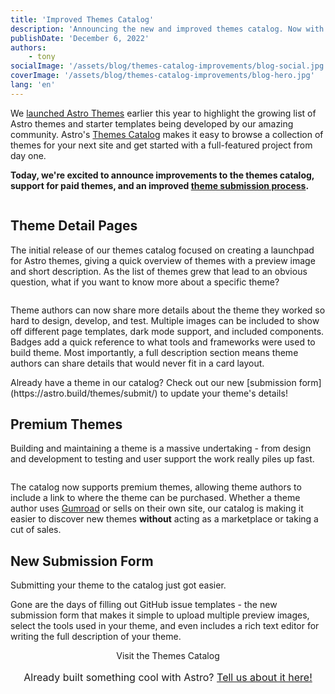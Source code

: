 ```yaml
---
title: 'Improved Themes Catalog'
description: 'Announcing the new and improved themes catalog. Now with support for more detailed theme descriptions and premium themes.'
publishDate: 'December 6, 2022'
authors:
    - tony
socialImage: '/assets/blog/themes-catalog-improvements/blog-social.jpg'
coverImage: '/assets/blog/themes-catalog-improvements/blog-hero.jpg'
lang: 'en'
---
```



We [launched Astro Themes](https://astro.build/blog/themes-and-integrations/) earlier this year to highlight the growing list of Astro themes and starter templates being developed by our amazing community. Astro's [Themes Catalog](https://astro.build/themes/) makes it easy to browse a collection of themes for your next site and get started with a full-featured project from day one.

**Today, we're excited to announce improvements to the themes catalog, support for paid themes, and an improved [theme submission process](https://astro.build/themes/submit).**

<img />

## Theme Detail Pages

The initial release of our themes catalog focused on creating a launchpad for Astro themes, giving a quick overview of themes with a preview image and short description. As the list of themes grew that lead to an obvious question, what if you want to know more about a specific theme?

<img />

Theme authors can now share more details about the theme they worked so hard to design, develop, and test. Multiple images can be included to show off different page templates, dark mode support, and included components. Badges add a quick reference to what tools and frameworks were used to build theme. Most importantly, a full description section means theme authors can share details that would never fit in a card layout.

<Note title="Submit your theme">
  Already have a theme in our catalog? Check out our new [submission form](https://astro.build/themes/submit/) to update your theme's details!
</Note>

## Premium Themes

Building and maintaining a theme is a massive undertaking - from design and development to testing and user support the work really piles up fast.

<img />

The catalog now supports premium themes, allowing theme authors to include a link to where the theme can be purchased. Whether a theme author uses [Gumroad](https://gumroad.com/) or sells on their own site, our catalog is making it easier to discover new themes **without** acting as a marketplace or taking a cut of sales.

## New Submission Form

Submitting your theme to the catalog just got easier.

Gone are the days of filling out GitHub issue templates - the new submission form that makes it simple to upload multiple preview images, select the tools used in your theme, and even includes a rich text editor for writing the full description of your theme.

<div style="
    display: flex;
    justify-content: center;
    flex-direction: column;
    align-items: center;">
  <CallToAction primary href="https://astro.build/themes">Visit the Themes Catalog</CallToAction>
  <span style="font-size: 1rem;margin: 1rem;">
    Already built something cool with Astro?
    <a href="https://astro.build/themes/submit">Tell us about it here!</a>
  </span>
</div>

